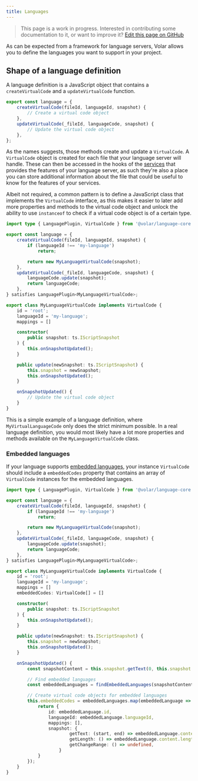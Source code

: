 ```yaml
---
title: Languages
---
```


> This page is a work in progress. Interested in contributing some documentation to it, or want to improve it? [Edit this page on GitHub](https://github.com/volarjs/docs/blob/main/src/content/docs/reference/languages.mdx)

As can be expected from a framework for language servers, Volar allows you to define the languages you want to support in your project.

## Shape of a language definition

A language definition is a JavaScript object that contains a `createVirtualCode` and a `updateVirtualCode` function.

```ts title="src/my-language.ts"
export const language = {
	createVirtualCode(fileId, languageId, snapshot) {
		// Create a virtual code object
	},
	updateVirtualCode(_fileId, languageCode, snapshot) {
		// Update the virtual code object
	},
};
```

As the names suggests, those methods create and update a `VirtualCode`. A `VirtualCode` object is created for each file that your language server will handle. These can then be accessed in the hooks of the [services](/reference/services) that provides the features of your language server, as such they're also a place you can store additional information about the file that could be useful to know for the features of your services.

Albeit not required, a common pattern is to define a JavaScript class that implements the `VirtualCode` interface, as this makes it easier to later add more properties and methods to the virtual code object and unlock the ability to use `instanceof` to check if a virtual code object is of a certain type.

```ts title="src/my-language.ts"
import type { LanguagePlugin, VirtualCode } from '@volar/language-core';

export const language = {
	createVirtualCode(fileId, languageId, snapshot) {
		if (languageId !== 'my-language')
			return;

		return new MyLanguageVirtualCode(snapshot);
	},
	updateVirtualCode(_fileId, languageCode, snapshot) {
		languageCode.update(snapshot);
		return languageCode;
	},
} satisfies LanguagePlugin<MyLanguageVirtualCode>;

export class MyLanguageVirtualCode implements VirtualCode {
	id = 'root';
	languageId = 'my-language';
	mappings = []

	constructor(
		public snapshot: ts.IScriptSnapshot
	) {
		this.onSnapshotUpdated();
	}

	public update(newSnapshot: ts.IScriptSnapshot) {
		this.snapshot = newSnapshot;
		this.onSnapshotUpdated();
	}

	onSnapshotUpdated() {
		// Update the virtual code object
	}
}
```

This is a simple example of a language definition, where `MyVirtualLanguageCode` only does the strict minimum possible. In a real language definition, you would most likely have a lot more properties and methods available on the `MyLanguageVirtualCode` class.

### Embedded languages

If your language supports [embedded languages](/core-concepts/embedded-languages/), your instance `VirtualCode` should include a `embeddedCodes` property that contains an array of `VirtualCode` instances for the embedded languages.

```ts title="src/my-language.ts" ins={20, 34-52} collapse={1-14, 22-31}
import type { LanguagePlugin, VirtualCode } from '@volar/language-core';

export const language = {
	createVirtualCode(fileId, languageId, snapshot) {
		if (languageId !== 'my-language')
			return;

		return new MyLanguageVirtualCode(snapshot);
	},
	updateVirtualCode(_fileId, languageCode, snapshot) {
		languageCode.update(snapshot);
		return languageCode;
	},
} satisfies LanguagePlugin<MyLanguageVirtualCode>;

export class MyLanguageVirtualCode implements VirtualCode {
	id = 'root';
	languageId = 'my-language';
	mappings = []
	embeddedCodes: VirtualCode[] = []

	constructor(
		public snapshot: ts.IScriptSnapshot
	) {
		this.onSnapshotUpdated();
	}

	public update(newSnapshot: ts.IScriptSnapshot) {
		this.snapshot = newSnapshot;
		this.onSnapshotUpdated();
	}

	onSnapshotUpdated() {
		const snapshotContent = this.snapshot.getText(0, this.snapshot.getLength());

		// Find embedded languages
		const embeddedLanguages = findEmbeddedLanguages(snapshotContent);

		// Create virtual code objects for embedded languages
		this.embeddedCodes = embeddedLanguages.map(embeddedLanguage => {
			return {
				id: embeddedLanguage.id,
				languageId: embeddedLanguage.languageId,
				mappings: [],
				snapshot: {
						getText: (start, end) => embeddedLanguage.content.substring(start, end),
						getLength: () => embeddedLanguage.content.length,
						getChangeRange: () => undefined,
					}
			}
		});
	}
}
```
